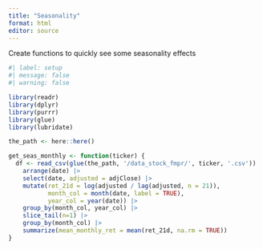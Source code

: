 ```yaml
---
title: "Seasonality"
format: html
editor: source
---
```


Create functions to quickly see some seasonality effects

```r
#| label: setup
#| message: false
#| warning: false

library(readr)
library(dplyr)
library(purrr)
library(glue)
library(lubridate)

the_path <- here::here()

get_seas_monthly <- function(ticker) {
  df <- read_csv(glue(the_path, '/data_stock_fmpr/', ticker, '.csv')) |> 
    arrange(date) |> 
    select(date, adjusted = adjClose) |> 
    mutate(ret_21d = log(adjusted / lag(adjusted, n = 21)), 
           month_col = month(date, label = TRUE), 
           year_col = year(date)) |> 
    group_by(month_col, year_col) |> 
    slice_tail(n=1) |> 
    group_by(month_col) |> 
    summarize(mean_monthly_ret = mean(ret_21d, na.rm = TRUE))
}

```
